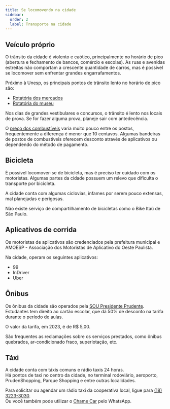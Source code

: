 ```yaml
---
title: Se locomovendo na cidade
sidebar:
  order: 2
  label: Transporte na cidade
---
```



<ImageSwitcher
  darkSrc="/src/assets/presidente-prudente/commuting-cars-dark.svg"
  lightSrc="/src/assets/presidente-prudente/commuting-cars-light.svg"
  alt="Ilustrações de carros"
/>

## Veículo próprio

O trânsito da cidade é violento e caótico, principalmente no horário de pico (abertura e fechamento de bancos, comércio e escolas).
As ruas e avenidas estreitas não comportam a crescente quantidade de carros, mas é possível se locomover sem enfrentar grandes engarrafamentos.

Próximo à Unesp, os principais pontos de trânsito lento no horário de pico são:

- [Rotatória dos mercados](https://google.com/maps/@-22.1145206,-51.4125003,18.79z)
- [Rotatória do museu](https://google.com/maps/@-22.116341,-51.4113028,18.79z)

Nos dias de grandes vestibulares e concursos, o trânsito é lento nos locais de prova. Se for fazer alguma prova, planeje sair com antedecência.

O [preço dos combustíveis](https://precodoscombustiveis.com.br/pt-br/city/brasil/sao-paulo/presidente-prudente/3732) varia muito pouco entre os postos, frequentemente a diferença é menor que 10 centavos.
Algumas bandeiras de postos de combustíveis oferecem desconto através de aplicativos ou dependendo do método de pagamento.

## Bicicleta

É possível locomover-se de bicicleta, mas é preciso ter cuidado com os motoristas. Algumas partes da cidade possuem um relevo que dificulta o transporte por bicicleta.

A cidade conta com algumas ciclovias, infames por serem pouco extensas, mal planejadas e perigosas.

Não existe serviço de compartilhamento de bicicletas como o Bike Itaú de São Paulo.

## Aplicativos de corrida

Os motoristas de aplicativos são credenciados pela prefeitura municipal e AMOESP - Associação dos Motoristas de Aplicativo do Oeste Paulista.

Na cidade, operam os seguintes aplicativos:

- 99
- InDriver
- Uber

## Ônibus

Os ônibus da cidade são operados pela [SOU Presidente Prudente](https://soupresidenteprudente.com.br/).  
Estudantes tem direito ao cartão escolar, que dá 50% de desconto na tarifa durante o período de aulas.

O valor da tarifa, em 2023, é de R$ 5,00.

São frequentes as reclamações sobre os serviços prestados, como ônibus quebrados, ar-condicionado fraco, superlotação, etc.

## Táxi

A cidade conta com táxis comuns e rádio taxis 24 horas.  
Há pontos de taxi no centro da cidade, no terminal rodoviário, aeroporto, PrudenShopping, Parque Shopping e entre outras localidades.

Para solicitar ou agendar um rádio taxi da cooperativa local, ligue para [(18) 3223-3030](tel:+551832233030).  
Ou você também pode utilizar o [Chame Car](https://wa.me/5518997534910) pelo WhatsApp.

